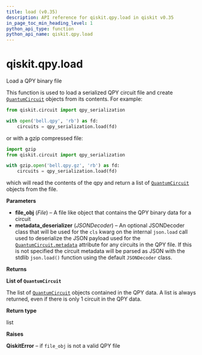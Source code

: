 ```yaml
---
title: load (v0.35)
description: API reference for qiskit.qpy.load in qiskit v0.35
in_page_toc_min_heading_level: 1
python_api_type: function
python_api_name: qiskit.qpy.load
---
```


<span id="qiskit-qpy-load" />

# qiskit.qpy.load

<Function id="qiskit.qpy.load" isDedicatedPage={true} github="https://github.com/qiskit/qiskit/tree/stable/0.20/qiskit/qpy/interface.py" signature="load(file_obj, metadata_deserializer=None)">
  Load a QPY binary file

  This function is used to load a serialized QPY circuit file and create [`QuantumCircuit`](qiskit.circuit.QuantumCircuit "qiskit.circuit.QuantumCircuit") objects from its contents. For example:

  ```python
  from qiskit.circuit import qpy_serialization

  with open('bell.qpy', 'rb') as fd:
      circuits = qpy_serialization.load(fd)
  ```

  or with a gzip compressed file:

  ```python
  import gzip
  from qiskit.circuit import qpy_serialization

  with gzip.open('bell.qpy.gz', 'rb') as fd:
      circuits = qpy_serialization.load(fd)
  ```

  which will read the contents of the qpy and return a list of [`QuantumCircuit`](qiskit.circuit.QuantumCircuit "qiskit.circuit.QuantumCircuit") objects from the file.

  **Parameters**

  *   **file\_obj** (*File*) – A file like object that contains the QPY binary data for a circuit
  *   **metadata\_deserializer** (*JSONDecoder*) – An optional JSONDecoder class that will be used for the `cls` kwarg on the internal `json.load` call used to deserialize the JSON payload used for the [`QuantumCircuit.metadata`](qiskit.circuit.QuantumCircuit#metadata "qiskit.circuit.QuantumCircuit.metadata") attribute for any circuits in the QPY file. If this is not specified the circuit metadata will be parsed as JSON with the stdlib `json.load()` function using the default `JSONDecoder` class.

  **Returns**

  **List of `QuantumCircuit`**

  The list of [`QuantumCircuit`](qiskit.circuit.QuantumCircuit "qiskit.circuit.QuantumCircuit") objects contained in the QPY data. A list is always returned, even if there is only 1 circuit in the QPY data.

  **Return type**

  list

  **Raises**

  **QiskitError** – if `file_obj` is not a valid QPY file
</Function>

